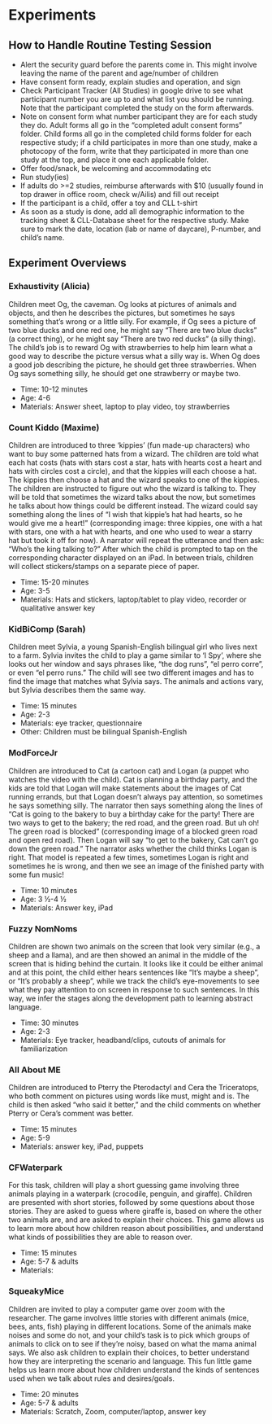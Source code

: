 # Experiments

## How to Handle Routine Testing Session


+ Alert the security guard before the parents come in. This might involve leaving the name of the parent and age/number of children 
+ Have consent form ready, explain studies and operation, and sign
+ Check Participant Tracker (All Studies) in google drive to see what participant number you are up to and what list you should be running. Note that the participant completed the study on the form afterwards.
+ Note on consent form what number participant they are for each study they do. Adult forms all go in the “completed adult consent forms” folder. Child forms all go in the completed child forms folder for each respective study; if a child participates in more than one study, make a photocopy of the form, write that they participated in more than one study at the top, and place it one each applicable folder.
+ Offer food/snack, be welcoming and accommodating etc
+ Run study(ies)
+ If adults do >=2 studies, reimburse afterwards with $10 (usually found in top drawer in office room, check w/Ailis) and fill out receipt
+ If the participant is a child, offer a toy and CLL t-shirt
+ As soon as a study is done, add all demographic information to the tracking sheet & CLL-Database sheet for the respective study. Make sure to mark the date, location (lab or name of daycare), P-number, and child’s name.


## Experiment Overviews {#expov}

### Exhaustivity (Alicia) {-} 

Children meet Og, the caveman. Og looks at pictures of animals and objects, and then he describes the pictures, but sometimes he says something that's wrong or a little silly. For example, if Og sees a picture of two blue ducks and one red one, he might say "There are two blue ducks" (a correct thing), or he might say "There are two red ducks" (a silly thing). The child's job is to reward Og with strawberries to help him learn what a good way to describe the picture versus what a silly way is. When Og does a good job describing the picture, he should get three strawberries. When Og says something silly, he should get one strawberry or maybe two. 

- Time: 10-12 minutes 
- Age: 4-6
- Materials: Answer sheet, laptop to play video, toy strawberries

### Count Kiddo (Maxime) {-} 

Children are introduced to three ‘kippies’ (fun made-up characters) who want to buy some patterned hats from a wizard. The children are told what each hat costs (hats with stars cost a star, hats with hearts cost a heart and hats with circles cost a circle), and that the kippies will each choose a hat. The kippies then choose a hat and the wizard speaks to one of the kippies. The children are instructed to figure out who the wizard is talking to. They will be told that sometimes the wizard talks about the now, but sometimes he talks about how things could be different instead. The wizard could say something along the lines of "I wish that kippie’s hat had hearts, so he would give me a heart!" (corresponding image: three kippies, one with a hat with stars, one with a hat with hearts, and one who used to wear a starry hat but took it off for now). A narrator will repeat the utterance and then ask: “Who’s the king talking to?” After which the child is prompted to tap on the corresponding character displayed on an iPad. In between trials, children will collect stickers/stamps on a separate piece of paper.

- Time: 15-20 minutes
- Age: 3-5
- Materials: Hats and stickers, laptop/tablet to play video, recorder or qualitative answer key

### KidBiComp (Sarah) {-} 

Children meet Sylvia, a young Spanish-English bilingual girl who lives next to a farm. Sylvia invites the child to play a game similar to 'I Spy', where she looks out her window and says phrases like, "the dog runs", "el perro corre", or even "el perro runs." The child will see two different images and has to find the image that matches what Sylvia says. The animals and actions vary, but Sylvia describes them the same way. 

- Time: 15 minutes
- Age: 2-3
- Materials: eye tracker, questionnaire
- Other: Children must be bilingual Spanish-English

### ModForceJr {-} 

Children are introduced to Cat (a cartoon cat) and Logan (a puppet who watches the video with the child). Cat is planning a birthday party, and the kids are told that Logan will make statements about the images of Cat running errands, but that Logan doesn't always pay attention, so sometimes he says something silly. The narrator then says something along the lines of "Cat is going to the bakery to buy a birthday cake for the party! There are two ways to get to the bakery; the red road, and the green road. But uh oh! The green road is blocked" (corresponding image of a blocked green road and open red road). Then Logan will say "to get to the bakery, Cat can't go down the green road." The narrator asks whether the child thinks Logan is right. That model is repeated a few times, sometimes Logan is right and sometimes he is wrong, and then we see an image of the finished party with some fun music!

- Time: 10 minutes
- Age: 3 ½-4 ½ 
- Materials: Answer key, iPad

### Fuzzy NomNoms {-} 

Children are shown two animals on the screen that look very similar (e.g., a sheep and a llama), and are then showed an animal in the middle of the screen that is hiding behind the curtain. It looks like it could be either animal and at this point, the child either hears sentences like "It's maybe a sheep", or "It's probably a sheep", while we track the child’s eye-movements to see what they pay attention to on screen in response to such sentences. In this way, we infer the stages along the development path to learning abstract language. 

- Time: 30 minutes
- Age: 2-3
- Materials: Eye tracker, headband/clips, cutouts of animals for familiarization

### All About ME {-} 

Children are introduced to Pterry the Pterodactyl and Cera the Triceratops, who both comment on pictures using words like must, might and is. The child is then asked “who said it better,” and the child comments on whether Pterry or Cera’s comment was better. 

- Time: 15 minutes
- Age: 5-9
- Materials: answer key, iPad, puppets

### CFWaterpark {-}

For this task, children will play a short guessing game involving three animals playing in a waterpark (crocodile, penguin, and giraffe). Children are presented with short stories, followed by some questions about those stories. They are asked to guess where giraffe is, based on where the other two animals are, and are asked to explain their choices. This game allows us to learn more about how children reason about possibilities, and understand what kinds of possibilities they are able to reason over.

- Time: 15 minutes 
- Age: 5-7 & adults
- Materials:

### SqueakyMice {-}

Children are invited to play a computer game over zoom with the researcher. The game involves little stories with different animals (mice, bees, ants, fish) playing in different locations. Some of the animals make noises and some do not, and your child’s task is to pick which groups of animals to click on to see if they’re noisy, based on what the mama animal says. We also ask children to explain their choices, to better understand how they are interpreting the scenario and language. This fun little game helps us learn more about how children understand the kinds of sentences used when we talk about rules and desires/goals.

- Time: 20 minutes
- Age: 5-7 & adults 
- Materials: Scratch, Zoom, computer/laptop, answer key 






